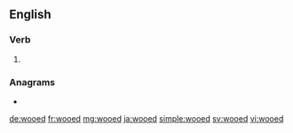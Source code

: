 ==English==

===Verb===
{{head|en|verb form}}

# {{en-past of|woo}}

===Anagrams===
* {{l|en|Ewood}}

[[de:wooed]]
[[fr:wooed]]
[[mg:wooed]]
[[ja:wooed]]
[[simple:wooed]]
[[sv:wooed]]
[[vi:wooed]]